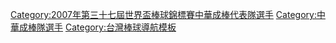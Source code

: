 {{Navbox
|bodyclass=hlist

| name  = 2007年第三十七屆世界盃棒球錦標賽中華成棒代表隊
| title = [[2007年世界盃棒球賽|<span style="color:white;">2007年第三十七屆世界盃棒球錦標賽</span>]][[中華成棒隊|<span style="color:white;">中華成棒代表隊</span>]]
| titlestyle = background:navy; color:red;
| groupstyle = background:navy; color:#FFFFFF;
|group1=總教練
|list1= 
*[[郭泰源]]
|group2=教練
|list2= 
*[[龔榮堂]] 
* [[吳復連]] 
* [[呂明賜]] 
* [[洪一中]] 
* [[謝長亨]]
|group3= 投手
|list3= 
*1 [[黃志龍]]（[[國立體育學院棒球隊|國體]]） 
* 11 [[林恩宇]]（[[東北樂天金鷹|樂天]]） 
* 19 [[林英傑]]（[[東北樂天金鷹|樂天]]） 
* 33 [[許銘傑]]（[[西武獅|西武]]） 
* 36 [[倪福德]]（[[中信鯨|中信]]） 
* 42 [[增菘瑋]]（[[克里夫蘭印地安人|印地安人]][[金斯頓印地安人|高階1A]]） 
* 46 [[陽建福]]（[[興農牛|興農]]） 
* 47 [[廖于誠|廖-{于}-誠]]（[[兄弟象|兄弟]]） 
* 86 [[耿伯軒]]（[[多倫多藍鳥|藍鳥]][[蘭辛螺帽|1A]]） 
* [[沈鈺傑]]（[[中信鯨|中信]]）
|group4= 捕手
|list4= 
*15 [[林琨笙]]（[[國立台灣體育學院棒球隊|台體]]） 
* 27 [[葉君璋]]（[[興農牛|興農]]） 
* 41 [[陳峰民]] （[[La New熊|La New]]）
|group5= 內野手
|list5= 
*6 [[鄭兆行]] （[[興農牛|興農]]） 
* 9 [[林益全]]（[[台灣電力棒球隊|台電]]） 
* 24 [[蔣智賢]]（[[波士頓紅襪|紅襪]][[格林威爾駕駛|1A]]） 
* 31 [[林智勝]]（[[La New熊|La New]]） 
* 49 [[張泰山]]（[[興農牛|興農]]） 
|group6= 外野手
|list6= 
*3 [[廖英傑]] （[[國立體育學院棒球隊|國體]]） 
* 8 [[詹智堯]] （[[台灣電力棒球隊|台電]]） 
* 23 [[彭政閔]]（[[兄弟象|兄弟]]） 
* 28 [[羅國輝 (台灣)|羅國輝]]（[[西雅圖水手|水手]][[威斯康辛木紋響尾蛇|1A]]） 
* 52 [[陳金鋒]]（[[La New熊|La New]]） 
* 55 [[謝佳賢]]（[[誠泰COBRAS|誠泰]]）
}}<includeonly>[[Category:2007年第三十七屆世界盃棒球錦標賽中華成棒代表隊選手]][[Category:中華成棒隊選手]] 
</includeonly><noinclude>[[Category:台灣棒球導航模板]]</noinclude>